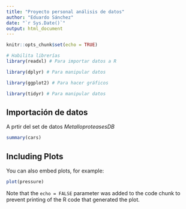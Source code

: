 ```yaml
---
title: "Proyecto personal análisis de datos"
author: "Eduardo Sánchez"
date: "`r Sys.Date()`"
output: html_document
---
```


```r
knitr::opts_chunk$set(echo = TRUE)

# Habilita librerías
library(readxl) # Para importar datos a R

library(dplyr) # Para manipular datos

library(ggplot2) # Para hacer gráficos

library(tidyr) # Para manipular datos
```

## Importación de datos

A prtir del set de datos _MetalloproteasesDB_ 

```r
summary(cars)
```

## Including Plots

You can also embed plots, for example:

```r
plot(pressure)
```

Note that the `echo = FALSE` parameter was added to the code chunk to prevent printing of the R code that generated the plot.
